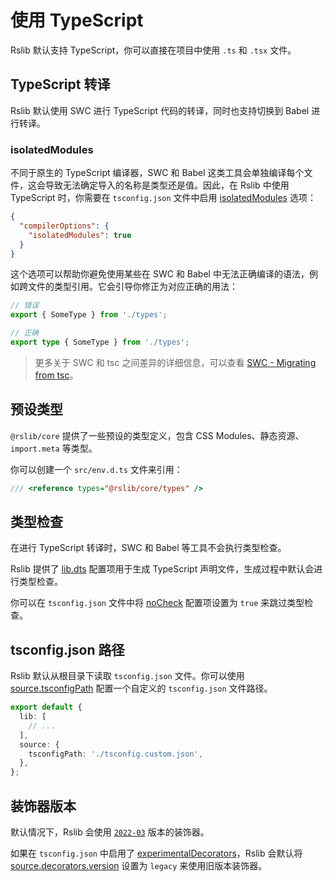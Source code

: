 # 使用 TypeScript

Rslib 默认支持 TypeScript，你可以直接在项目中使用 `.ts` 和 `.tsx` 文件。

## TypeScript 转译

Rslib 默认使用 SWC 进行 TypeScript 代码的转译，同时也支持切换到 Babel 进行转译。

### isolatedModules

不同于原生的 TypeScript 编译器，SWC 和 Babel 这类工具会单独编译每个文件，这会导致无法确定导入的名称是类型还是值。因此，在 Rslib 中使用 TypeScript 时，你需要在 `tsconfig.json` 文件中启用 [isolatedModules](https://typescriptlang.org/tsconfig/#isolatedModules) 选项：

```json title="tsconfig.json"
{
  "compilerOptions": {
    "isolatedModules": true
  }
}
```

这个选项可以帮助你避免使用某些在 SWC 和 Babel 中无法正确编译的语法，例如跨文件的类型引用。它会引导你修正为对应正确的用法：

```ts
// 错误
export { SomeType } from './types';

// 正确
export type { SomeType } from './types';
```

> 更多关于 SWC 和 tsc 之间差异的详细信息，可以查看 [SWC - Migrating from tsc](https://swc.rs/docs/migrating-from-tsc)。

## 预设类型

`@rslib/core` 提供了一些预设的类型定义，包含 CSS Modules、静态资源、`import.meta` 等类型。

你可以创建一个 `src/env.d.ts` 文件来引用：

```ts title="src/env.d.ts"
/// <reference types="@rslib/core/types" />
```

## 类型检查

在进行 TypeScript 转译时，SWC 和 Babel 等工具不会执行类型检查。

Rslib 提供了 [lib.dts](/config/lib/dts) 配置项用于生成 TypeScript 声明文件，生成过程中默认会进行类型检查。

你可以在 `tsconfig.json` 文件中将 [noCheck](https://www.typescriptlang.org/tsconfig/#noCheck) 配置项设置为 `true` 来跳过类型检查。

## tsconfig.json 路径

Rslib 默认从根目录下读取 `tsconfig.json` 文件。你可以使用 [source.tsconfigPath](/config/rsbuild/source#sourcetsconfigpath) 配置一个自定义的 `tsconfig.json` 文件路径。

```ts title="rslib.config.ts"
export default {
  lib: [
    // ...
  ],
  source: {
    tsconfigPath: './tsconfig.custom.json',
  },
};
```

## 装饰器版本

默认情况下，Rslib 会使用 [`2022-03`](https://rsbuild.rs/zh/config/source/decorators#2022-03) 版本的装饰器。

如果在 `tsconfig.json` 中启用了 [experimentalDecorators](https://www.typescriptlang.org/tsconfig/#experimentalDecorators)，Rslib 会默认将 [source.decorators.version](/config/rsbuild/source#sourcedecorators) 设置为 `legacy` 来使用旧版本装饰器。
